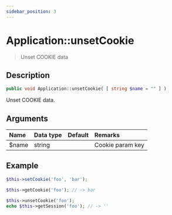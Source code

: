 ```yaml
---
sidebar_position: 3
---
```


# Application::unsetCookie

> Unset COOKIE data

## Description

```php
public void Application::unsetCookie( [ string $name = "" ] )
```

Unset COOKIE data.

## Arguments

| Name  | Data type | Default | Remarks          |
| :---- | :-------- | :------ | :--------------- |
| $name | string    |         | Cookie param key |

## Example

```php title="Controller - First.php"
$this->setCookie('foo', 'bar');
```

```php title="Controller - Second.php"
$this->getCookie('foo'); // -> bar
```

```php title="Controller - Third.php"
$this->unsetCookie('foo');
echo $this->getSession('foo'); // -> ''
```
